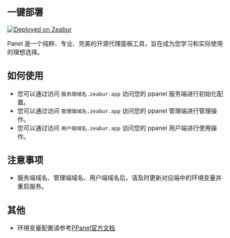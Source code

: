 ## 一键部署

[![Deployed on Zeabur](https://zeabur.com/deployed-on-zeabur-dark.svg)](https://zeabur.com?referralCode=PPanelGroup&utm_source=PPanelGroup&utm_campaign=oss)

Panel 是一个纯粹、专业、完美的开源代理面板工具，旨在成为您学习和实际使用的理想选择。

## 如何使用

- 您可以通过访问 `服务端域名.zeabur.app` 访问您的 ppanel 服务端进行初始化配置。
- 您可以通过访问 `管理端域名.zeabur.app` 访问您的 ppanel 管理端进行管理操作。
- 您可以通过访问 `用户端域名.zeabur.app` 访问您的 ppanel 用户端进行使用操作。

## 注意事项

- 服务端域名、管理端域名、用户端域名后，请及时更新对应端中的环境变量并重启服务。

## 其他

- 环境变量配置请参考[PPanel官方文档](https://ppanel.dev/)


<Giscus />
